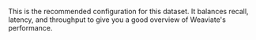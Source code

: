This is the recommended configuration for this dataset. It balances recall, latency, and throughput to give you a good overview of Weaviate's performance.